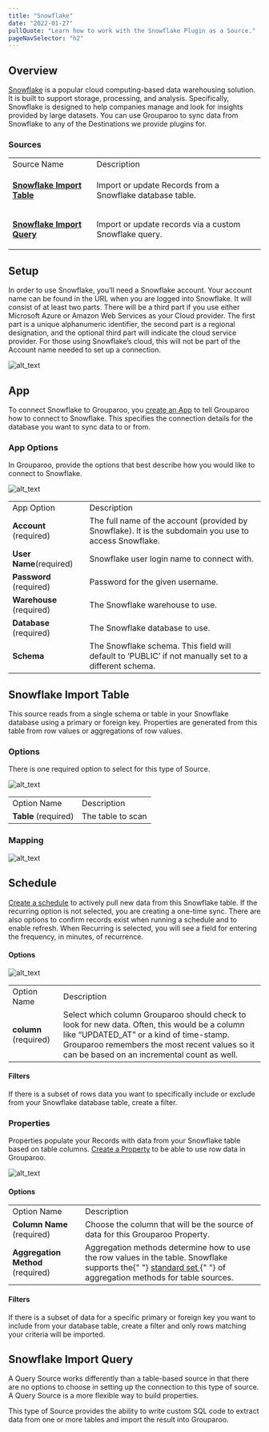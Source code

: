 ```yaml
---
title: "Snowflake"
date: "2022-01-27"
pullQuote: "Learn how to work with the Snowflake Plugin as a Source."
pageNavSelector: "h2"
---
```


<PluginDocsLinks plugin="Snowflake" />

## Overview

[Snowflake](https://www.snowflake.com/) is a popular cloud computing-based data warehousing solution. It is built to support storage, processing, and analysis. Specifically, Snowflake is designed to help companies manage and look for insights provided by large datasets. You can use Grouparoo to sync data from Snowflake to any of the Destinations we provide plugins for.

### Sources

<table className='docTable'>
    <tablebody>
  <tr>
   <td>Source Name
   </td>
   <td>Description
   </td>
  </tr>
  <tr>
   <td><strong>

<a href="#snowflake-import-table">Snowflake Import Table</a></strong>
   </td>
   <td>Import or update Records from a Snowflake database table.
   </td>
  </tr>
  <tr>
   <td><strong>

<a href="#snowflake-import-query">Snowflake Import Query</a></strong>
   </td>
   <td>Import or update records via a custom Snowflake query.
   </td>
  </tr>
  </tablebody>
</table>

## Setup

In order to use Snowflake, you’ll need a Snowflake account. Your account name can be found in the URL when you are logged into Snowflake. It will consist of at least two parts. There will be a third part if you use either Microsoft Azure or Amazon Web Services as your Cloud provider. The first part is a unique alphanumeric identifier, the second part is a regional designation, and the optional third part will indicate the cloud service provider. For those using Snowflake’s cloud, this will not be part of the Account name needed to set up a connection.

![alt_text](images/image1.png "image_tooltip")

## App

To connect Snowflake to Grouparoo, you [create an App](https://www.grouparoo.com/docs/config/apps) to tell Grouparoo how to connect to Snowflake. This specifies the connection details for the database you want to sync data to or from.

### App Options

In Grouparoo, provide the options that best describe how you would like to connect to Snowflake.

![alt_text](images/image2.png "image_tooltip")

<table classname="docTable">
  <tablebody>
    <tr>
      <td>App Option</td>
      <td>Description</td>
    </tr>
    <tr>
      <td>
        <strong>Account </strong>(required)
      </td>
      <td>
        The full name of the account (provided by Snowflake). It is the
        subdomain you use to access Snowflake.
      </td>
    </tr>
    <tr>
      <td>
        <strong>User Name</strong>(required)
      </td>
      <td>Snowflake user login name to connect with.</td>
    </tr>
    <tr>
      <td>
        <strong>Password</strong> (required)
      </td>
      <td>Password for the given username.</td>
    </tr>
    <tr>
      <td>
        <strong>Warehouse </strong>(required)
      </td>
      <td>The Snowflake warehouse to use.</td>
    </tr>
    <tr>
      <td>
        <strong>Database </strong>(required)
      </td>
      <td>The Snowflake database to use.</td>
    </tr>
    <tr>
      <td>
        <strong>Schema</strong>
      </td>
      <td>
        The Snowflake schema. This field will default to ‘PUBLIC’ if not
        manually set to a different schema.
      </td>
    </tr>
  </tablebody>
</table>

## Snowflake Import Table

This source reads from a single schema or table in your Snowflake database using a primary or foreign key. Properties are generated from this table from row values or aggregations of row values.

### Options

There is one required option to select for this type of Source.

![alt_text](images/image3.png "image_tooltip")

<table className="docTable">
  <tablebody>
    <tr>
      <td>Option Name</td>
      <td>Description</td>
    </tr>
    <tr>
      <td>
        <strong>Table</strong> (required)
      </td>
      <td>The table to scan</td>
    </tr>
  </tablebody>
</table>

### Mapping

![alt_text](images/image4.png "image_tooltip")

## Schedule

[Create a schedule](https://www.grouparoo.com/docs/config/sources#step-4-add-a-schedule) to actively pull new data from this Snowflake table. If the recurring option is not selected, you are creating a one-time sync. There are also options to confirm records exist when running a schedule and to enable refresh. When Recurring is selected, you will see a field for entering the frequency, in minutes, of recurrence.

#### Options

![alt_text](images/image5.png "image_tooltip")

<table className="docTable">
  <tablebody>
    <tr>
      <td>Option Name</td>
      <td>Description</td>
    </tr>
    <tr>
      <td>
        <strong>column</strong> (required)
      </td>
      <td>
        Select which column Grouparoo should check to look for new data. Often,
        this would be a column like “UPDATED_AT” or a kind of time-stamp.
        Grouparoo remembers the most recent values so it can be based on an
        incremental count as well.
      </td>
    </tr>
  </tablebody>
</table>

#### Filters

If there is a subset of rows data you want to specifically include or exclude from your Snowflake database table, create a filter.

### Properties

Properties populate your Records with data from your Snowflake table based on table columns. [Create a Property](https://www.grouparoo.com/docs/config/properties) to be able to use row data in Grouparoo.

![alt_text](images/image6.png "image_tooltip")

#### Options

<table className="docTable">
  <tablebody>
    <tr>
      <td>Option Name</td>
      <td>Description</td>
    </tr>
    <tr>
      <td>
        <strong>Column Name</strong> (required)
      </td>
      <td>
        Choose the column that will be the source of data for this Grouparoo
        Property.
      </td>
    </tr>
    <tr>
      <td>
        <strong>Aggregation Method</strong> (required)
      </td>
      <td>
        Aggregation methods determine how to use the row values in the table.
        Snowflake supports the{" "}
        <a href="https://www.grouparoo.com/docs/config/code-config/properties#aggregation-method-and-filters">
          standard set
        </a>{" "}
        of aggregation methods for table sources.
      </td>
    </tr>
  </tablebody>
</table>

#### Filters

If there is a subset of data for a specific primary or foreign key you want to include from your database table, create a filter and only rows matching your criteria will be imported.

## Snowflake Import Query

A Query Source works differently than a table-based source in that there are no options to choose in setting up the connection to this type of source. A Query Source is a more flexible way to build properties.

This type of Source provides the ability to write custom SQL code to extract data from one or more tables and import the result into Grouparoo.

<PluginDocsIntegrationNotes plugin="Snowflake" />
